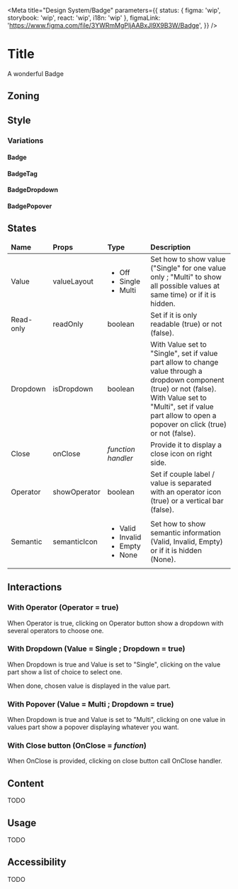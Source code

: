 
<Meta
	title="Design System/Badge"
	parameters={{
		status: { figma: 'wip', storybook: 'wip', react: 'wip', i18n: 'wip' },
		figmaLink: 'https://www.figma.com/file/3YWRmMgPIjAABxJl9X9B3W/Badge',
	}}
/>

# Title

A wonderful Badge

## Zoning

<FigmaImage
	src="https://www.figma.com/file/3YWRmMgPIjAABxJl9X9B3W/Badge?node-id=303%3A22&t=SwcPTmTNvunmMZJh-0"
	alt="zoning image"
/>

## Style

<FigmaImage
	src="https://www.figma.com/file/3YWRmMgPIjAABxJl9X9B3W/Badge?node-id=303%3A22&t=SwcPTmTNvunmMZJh-0"
	alt="zoning image"
/>

### Variations

#### Badge

<Canvas>
	<Story story={Stories.StoryBadgeValue} />
</Canvas>

#### BadgeTag

<Canvas>
	<Story story={Stories.StoryBadgeTag} />
</Canvas>

#### BadgeDropdown

<Canvas>
	<Story story={Stories.StoryBadgeDropdown} />
</Canvas>

#### BadgePopover

<Canvas>
	<Story story={Stories.StoryBadgePopover} />
</Canvas>

## States

<table>
	<thead>
		<tr>
			<td>
				<b>Name</b>
			</td>
			<td>
				<b>Props</b>
			</td>
			<td>
				<b>Type</b>
			</td>
			<td>
				<b>Description</b>
			</td>
		</tr>
	</thead>
	<tbody>
		<tr>
			<td>Value</td>
			<td>valueLayout</td>
			<td>
				<ul>
					<li>Off</li>
					<li>Single</li>
					<li>Multi</li>
				</ul>
			</td>
			<td>
				Set how to show value ("Single" for one value only ; "Multi" to show all possible values at
				same time) or if it is hidden.
			</td>
		</tr>
		<tr>
			<td>Read-only</td>
			<td>readOnly</td>
			<td>boolean</td>
			<td>Set if it is only readable (true) or not (false).</td>
		</tr>
		<tr>
			<td>Dropdown</td>
			<td>isDropdown</td>
			<td>boolean</td>
			<td>
				With Value set to "Single", set if value part allow to change value through a dropdown
				component (true) or not (false).
				<br />
				With Value set to "Multi", set if value part allow to open a popover on click (true) or not
				(false).
			</td>
		</tr>
		<tr>
			<td>Close</td>
			<td>onClose</td>
			<td>
				<i>function handler</i>
			</td>
			<td>Provide it to display a close icon on right side.</td>
		</tr>
		<tr>
			<td>Operator</td>
			<td>showOperator</td>
			<td>boolean</td>
			<td>
				Set if couple label / value is separated with an operator icon (true) or a vertical bar
				(false).
			</td>
		</tr>
		<tr>
			<td>Semantic</td>
			<td>semanticIcon</td>
			<td>
				<ul>
					<li>Valid</li>
					<li>Invalid</li>
					<li>Empty</li>
					<li>None</li>
				</ul>
			</td>
			<td>
				Set how to show semantic information (Valid, Invalid, Empty) or if it is hidden (None).
			</td>
		</tr>
	</tbody>
</table>

## Interactions

### With Operator (Operator = true)

When Operator is true, clicking on Operator button show a dropdown with several operators to choose one.

### With Dropdown (Value = Single ; Dropdown = true)

When Dropdown is true and Value is set to "Single", clicking on the value part show a list of choice to select one.

When done, chosen value is displayed in the value part.

### With Popover (Value = Multi ; Dropdown = true)

When Dropdown is true and Value is set to "Multi", clicking on one value in values part show a popover displaying whatever you want.

### With Close button (OnClose = _function_)

When OnClose is provided, clicking on close button call OnClose handler.

## Content

TODO

## Usage

TODO

## Accessibility

TODO
